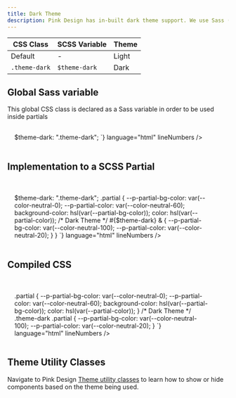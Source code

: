 ```yaml
---
title: Dark Theme
description: Pink Design has in-built dark theme support. We use Sass (with the SCSS variant) for easier maintenance.
---
```


| CSS Class     | SCSS Variable     | Theme         |
|---------------|-------------------|---------------|
| Default       | -                 | Light         |
| `.theme-dark` | `$theme-dark`     | Dark          |

## Global Sass variable
This global CSS class is declared as a Sass variable in order to be used inside partials
<br />

<div class="box u-stretch" style="padding: 1rem; padding-right: 2.5rem;">
    <CodePreview
        client:load
        code={`
    <style language="scss">
        $theme-dark: ".theme-dark";
    </style>
`}
        language="html"
        lineNumbers
    />
</div>

## Implementation to a SCSS Partial

<br />

<div class="box u-stretch" style="padding: 1rem; padding-right: 2.5rem;">
    <CodePreview
        client:load
        code={`
    <style language="scss">
    $theme-dark: ".theme-dark";
    .partial {
       --p-partial-bg-color: var(--color-neutral-0);
       --p-partial-color: var(--color-neutral-60);
       background-color: hsl(var(--partial-bg-color));
       color: hsl(var(--partial-color));
       /* Dark Theme */
       #{$theme-dark} & {
         --p-partial-bg-color: var(--color-neutral-100);
         --p-partial-color: var(--color-neutral-20);
       }
    }
    </style>
`}
        language="html"
        lineNumbers
    />
</div>

## Compiled CSS

<br />

<div class="box u-stretch" style="padding: 1rem; padding-right: 2.5rem;">
    <CodePreview
        client:load
        code={`
    <style>
        .partial {
          --p-partial-bg-color: var(--color-neutral-0);
          --p-partial-color: var(--color-neutral-60);
          background-color: hsl(var(--partial-bg-color));
          color: hsl(var(--partial-color));
        }
        /* Dark Theme */
        .theme-dark .partial {
          --p-partial-bg-color: var(--color-neutral-100);
          --p-partial-color: var(--color-neutral-20);
        }
    </style>
`}
        language="html"
        lineNumbers
    />
</div>

## Theme Utility Classes

Navigate to Pink Design [Theme utility classes](/utilities/theme) to learn how to show or hide components based on the theme being used.
